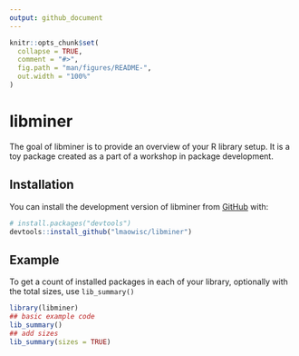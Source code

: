 ```yaml
---
output: github_document
---
```


<!-- README.md is generated from README.Rmd. Please edit that file -->

```r
knitr::opts_chunk$set(
  collapse = TRUE,
  comment = "#>",
  fig.path = "man/figures/README-",
  out.width = "100%"
)
```

# libminer

<!-- badges: start -->
<!-- badges: end -->

The goal of libminer is to provide an overview of your R library setup. It is
a toy package created as a part of a workshop in package development.

## Installation

You can install the development version of libminer from [GitHub](https://github.com/) with:

``` r
# install.packages("devtools")
devtools::install_github("lmaowisc/libminer")
```

## Example

To get a count of installed packages in each of your library, optionally
with the total sizes, use `lib_summary()`

```r
library(libminer)
## basic example code
lib_summary()
## add sizes
lib_summary(sizes = TRUE)
```
 
